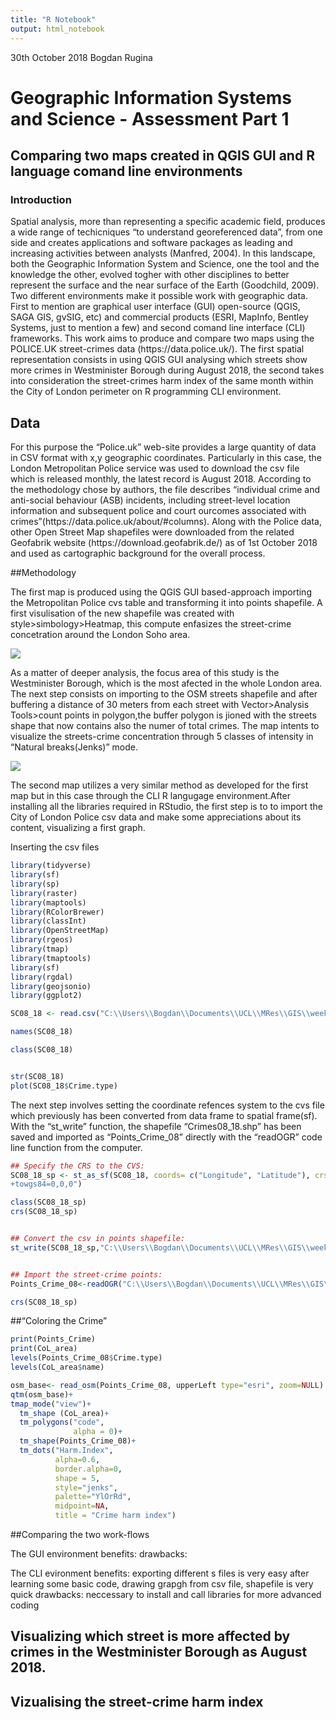 ```yaml
---
title: "R Notebook"
output: html_notebook
---
```



30th October 2018   Bogdan Rugina

# Geographic Information Systems and Science - Assessment Part 1


## Comparing two maps created in QGIS GUI and R language comand line environments



### Introduction

Spatial analysis, more than representing a specific academic field, produces a wide range of techicniques "to understand georeferenced data", from one side and creates applications and software packages as leading and increasing activities between analysts (Manfred, 2004). In this landscape, both the Geographic Information System and Science, one the tool and the knowledge the other, evolved togher with other disciplines to better represent the surface and the near surface of the Earth (Goodchild, 2009).  
Two different environments make it possible work with geographic data. First to mention are graphical user interface (GUI) open-source (QGIS, SAGA GIS, gvSIG, etc) and commercial products (ESRI, MapInfo, Bentley Systems, just to mention a few) and second comand line interface (CLI) frameworks. 
This work aims to produce and compare two maps using the POLICE.UK street-crimes data (https://data.police.uk/). The first spatial representation consists in using QGIS GUI analysing which streets show more crimes in Westminister Borough during August 2018, the second takes into consideration the street-crimes harm index of the same month within the City of London perimeter on R programming CLI environment. 


## Data

For this purpose the “Police.uk” web-site provides a large quantity of data in CSV format with x,y geographic coordinates. Particularly in this case, the London Metropolitan Police service was used to download the csv file which is released monthly, the latest record is August 2018. According to the methodology chose by authors, the file describes “individual crime and anti-social behaviour (ASB) incidents, including street-level location information and subsequent police and court ourcomes associated with crimes”(https://data.police.uk/about/#columns). Along with the Police data, other Open Street Map shapefiles were downloaded from the related Geofabrik website (https://download.geofabrik.de/) as of 1st October 2018 and used as cartographic background for the overall process.


##Methodology

The first map is produced using the QGIS GUI based-approach importing the Metropolitan Police cvs table and transforming it into points shapefile. A first visulisation of the new shapefile was created with style>simbology>Heatmap, this compute enfasizes the street-crime concetration around the London Soho area. 


![](\\Users\\Bogdan\\Documents\\UCL\\MRes\\GIS\\week4\\AssessmentPart1\\DataInput\\data crime London\\London_BoroughsOverall2.PNG)


As a matter of deeper analysis, the focus area of this study is the Westminister Borough, which is the most afected in the whole London area. 
The next step consists on importing to the OSM streets shapefile and after buffering a distance of 30 meters from each street with Vector>Analysis Tools>count points in polygon,the buffer polygon is jioned with the streets shape that now contains also the numer of total crimes.
The map intents to visualize the streets-crime concentration through 5 classes of intensity in "Natural breaks(Jenks)" mode.


![](\\Users\\Bogdan\\Documents\\UCL\\MRes\\GIS\\week4\\AssessmentPart1\\DataInput\\data crime London\\Westminister_str_crim_int.PNG)



The second map utilizes a very similar method as developed for the first map but in this case through the CLI R langugage environment.After installing all the libraries required in RStudio, the first step is to to import the City of London Police csv data and make some appreciations about its content, visualizing a first graph.

Inserting the csv files
```r
library(tidyverse)
library(sf)
library(sp)
library(raster)
library(maptools)
library(RColorBrewer)
library(classInt)
library(OpenStreetMap)
library(rgeos)
library(tmap)
library(tmaptools)
library(sf)
library(rgdal)
library(geojsonio)
library(ggplot2)

SC08_18 <- read.csv("C:\\Users\\Bogdan\\Documents\\UCL\\MRes\\GIS\\week4\\AssessmentPart1\\DataInput\\data crime London\\278f379b19290400f4123e740fc18bae2bc00ae4\\2018-08\\2018-08-city-of-london-street.csv", header=TRUE, sep = ",")

names(SC08_18)

class(SC08_18)


str(SC08_18)
plot(SC08_18$Crime.type)
```


The next step involves setting the coordinate refences system to the cvs file which previously has been converted from data frame to spatial frame(sf). With the "st_write" function, the shapefile "Crimes08_18.shp" has been saved and imported as "Points_Crime_08" directly with the "readOGR" code line function from the computer.


```r
## Specify the CRS to the CVS:
SC08_18_sp <- st_as_sf(SC08_18, coords= c("Longitude", "Latitude"), crs= "+proj=longlat +datum=WGS84 +no_defs +ellps=WGS84
+towgs84=0,0,0")

class(SC08_18_sp)
crs(SC08_18_sp)


## Convert the csv in points shapefile:
st_write(SC08_18_sp,"C:\\Users\\Bogdan\\Documents\\UCL\\MRes\\GIS\\week4\\AssessmentPart1\\DataOutput\\Crimes08_18.shp", driver="ESRI shapefile")


## Import the street-crime points:
Points_Crime_08<-readOGR("C:\\Users\\Bogdan\\Documents\\UCL\\MRes\\GIS\\week4\\AssessmentPart1\\DataOutput\\Crimes08_18.shp")

crs(SC08_18_sp)

```





##"Coloring the Crime"
```r

print(Points_Crime)
print(CoL_area)
levels(Points_Crime_08$Crime.type)
levels(CoL_area$name)

osm_base<- read_osm(Points_Crime_08, upperLeft type="esri", zoom=NULL)
qtm(osm_base)+
tmap_mode("view")+
  tm_shape (CoL_area)+
  tm_polygons("code",
              alpha = 0)+
  tm_shape(Points_Crime_08)+
  tm_dots("Harm.Index",
          alpha=0.6,
          border.alpha=0,
          shape = 5,
          style="jenks",
          palette="YlOrRd",
          midpoint=NA,
          title = "Crime harm index")


```




##Comparing the two work-flows

The GUI environment
benefits:
drawbacks:

The CLI evironment
benefits: exporting different s files is very easy after learning some basic code, drawing grapgh from csv file, shapefile is very quick 
drawbacks: neccessary to install and call libraries for more advanced coding




## Visualizing which street is more affected by crimes in the Westminister Borough as August 2018. 



## Vizualising the street-crime harm index





